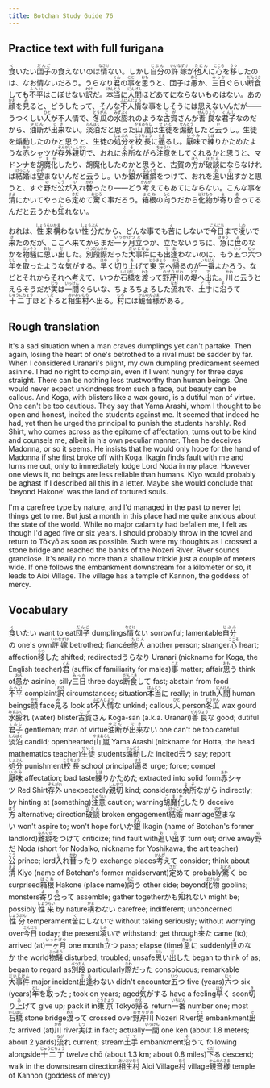 ```yaml
---
title: Botchan Study Guide 76
---
```


## Practice text with full furigana

<p>
<ruby><rb>食</rb><rt>く</rt></ruby>いたい<ruby><rb>団子</rb><rt>だんご</rt></ruby>の食えないのは<ruby><rb>情</rb><rt>なさけ</rt></ruby>ない。しかし<ruby><rb>自分</rb><rt>じぶん</rt></ruby>の<ruby><rb>許嫁</rb><rt>いいなずけ</rt></ruby>が<ruby><rb>他人</rb><rt>たにん</rt></ruby>に<ruby><rb>心</rb><rt>こころ</rt></ruby>を<ruby><rb>移</rb><rt>うつ</rt></ruby>したのは、なお情ないだろう。うらなり<ruby><rb>君</rb><rt>くん</rt></ruby>の<ruby><rb>事</rb><rt>こと</rt></ruby>を<ruby><rb>思</rb><rt>おも</rt></ruby>うと、団子は<ruby><rb>愚</rb><rt>おろ</rt></ruby>か、<ruby><rb>三日</rb><rt>みっか</rt></ruby>ぐらい<ruby><rb>断食</rb><rt>だんじき</rt></ruby>しても<ruby><rb>不平</rb><rt>ふへい</rt></ruby>はこぼせない<ruby><rb>訳</rb><rt>わけ</rt></ruby>だ。<ruby><rb>本当</rb><rt>ほんとう</rt></ruby>に<ruby><rb>人間</rb><rt>にんげん</rt></ruby>ほどあてにならないものはない。あの<ruby><rb>顔</rb><rt>かお</rt></ruby>を<ruby><rb>見</rb><rt>み</rt></ruby>ると、どうしたって、そんな<ruby><rb>不人情</rb><rt>ふにんじょう</rt></ruby>な事をしそうには思えないんだが――うつくしい<ruby><rb>人</rb><rt>ひと</rt></ruby>が不人情で、<ruby><rb>冬瓜</rb><rt>とうがん</rt></ruby>の<ruby><rb>水膨</rb><rt>みずぶく</rt></ruby>れのような<ruby><rb>古賀</rb><rt>こが</rt></ruby>さんが<ruby><rb>善良</rb><rt>ぜんりょう</rt></ruby>な<ruby><rb>君子</rb><rt>くんし</rt></ruby>なのだから、<ruby><rb>油断</rb><rt>ゆだん</rt></ruby>が<ruby><rb>出来</rb><rt>でき</rt></ruby>ない。<ruby><rb>淡泊</rb><rt>たんぱく</rt></ruby>だと思った<ruby><rb>山嵐</rb><rt>やまあらし</rt></ruby>は<ruby><rb>生徒</rb><rt>せいと</rt></ruby>を<ruby><rb>煽動</rb><rt>せんどう</rt></ruby>したと<ruby><rb>云</rb><rt>い</rt></ruby>うし。生徒を煽動したのかと思うと、生徒の<ruby><rb>処分</rb><rt>しょぶん</rt></ruby>を<ruby><rb>校長</rb><rt>こうちょう</rt></ruby>に<ruby><rb>逼</rb><rt>せま</rt></ruby>るし。<ruby><rb>厭味</rb><rt>いやみ</rt></ruby>で<ruby><rb>練</rb><rt>しぼ</rt></ruby>りかためたような<ruby><rb>赤</rb><rt>あか</rt></ruby>シャツが<ruby><rb>存外</rb><rt>ぞんがい</rt></ruby><ruby><rb>親切</rb><rt>しんせつ</rt></ruby>で、おれに<ruby><rb>余所</rb><rt>よそ</rt></ruby>ながら<ruby><rb>注意</rb><rt>ちゅうい</rt></ruby>をしてくれるかと思うと、マドンナを<ruby><rb>胡魔化</rb><rt>ごまか</rt></ruby>したり、胡魔化したのかと思うと、古賀の<ruby><rb>方</rb><rt>ほう</rt></ruby>が<ruby><rb>破談</rb><rt>はだん</rt></ruby>にならなければ<ruby><rb>結婚</rb><rt>けっこん</rt></ruby>は<ruby><rb>望</rb><rt>のぞ</rt></ruby>まないんだと云うし。いか<ruby><rb>銀</rb><rt>ぎん</rt></ruby>が<ruby><rb>難癖</rb><rt>なんくせ</rt></ruby>をつけて、おれを<ruby><rb>追</rb><rt>お</rt></ruby>い<ruby><rb>出</rb><rt>だ</rt></ruby>すかと思うと、すぐ<ruby><rb>野</rb><rt>の</rt></ruby>だ<ruby><rb>公</rb><rt>こう</rt></ruby>が<ruby><rb>入</rb><rt>い</rt></ruby>れ<ruby><rb>替</rb><rt>かわ</rt></ruby>ったり――どう<ruby><rb>考</rb><rt>かんが</rt></ruby>えてもあてにならない。こんな事を<ruby><rb>清</rb><rt>きよ</rt></ruby>にかいてやったら<ruby><rb>定</rb><rt>さだ</rt></ruby>めて<ruby><rb>驚</rb><rt>おどろ</rt></ruby>く事だろう。<ruby><rb>箱根</rb><rt>はこね</rt></ruby>の<ruby><rb>向</rb><rt>もこ</rt></ruby>うだから<ruby><rb>化物</rb><rt>ばけもの</rt></ruby>が<ruby><rb>寄</rb><rt>よ</rt></ruby>り<ruby><rb>合</rb><rt>あ</rt></ruby>ってるんだと云うかも<ruby><rb>知</rb><rt>し</rt></ruby>れない。
</p>

<p>
おれは、<ruby><rb>性来</rb><rt>しょうらい</rt></ruby><ruby><rb>構</rb><rt>かま</rt></ruby>わない<ruby><rb>性分</rb><rt>しょうぶん</rt></ruby>だから、どんな事でも<ruby><rb>苦</rb><rt>く</rt></ruby>にしないで<ruby><rb>今日</rb><rt>こんにち</rt></ruby>まで<ruby><rb>凌</rb><rt>しの</rt></ruby>いで<ruby><rb>来</rb><rt>き</rt></ruby>たのだが、ここへ来てからまだ<ruby><rb>一ヶ月</rb><rt>いっかげつ</rt></ruby><ruby><rb>立</rb><rt>た</rt></ruby>つか、立たないうちに、<ruby><rb>急</rb><rt>きゅう</rt></ruby>に<ruby><rb>世</rb><rt>よ</rt></ruby>のなかを<ruby><rb>物騒</rb><rt>ぶっそう</rt></ruby>に<ruby><rb>思</rb><rt>おも</rt></ruby>い<ruby><rb>出</rb><rt>だ</rt></ruby>した。<ruby><rb>別段</rb><rt>べつだん</rt></ruby><ruby><rb>際</rb><rt>きわ</rt></ruby>だった<ruby><rb>大事件</rb><rt>だいじけん</rt></ruby>にも<ruby><rb>出逢</rb><rt>であ</rt></ruby>わないのに、もう<ruby><rb>五</rb><rt>いつ</rt></ruby>つ<ruby><rb>六</rb><rt>むっ</rt></ruby>つ<ruby><rb>年</rb><rt>とし</rt></ruby>を<ruby><rb>取</rb><rt>と</rt></ruby>ったような<ruby><rb>気</rb><rt>き</rt></ruby>がする。<ruby><rb>早</rb><rt>はや</rt></ruby>く<ruby><rb>切</rb><rt>き</rt></ruby>り<ruby><rb>上</rb><rt>あ</rt></ruby>げて<ruby><rb>東京</rb><rt>とうきょう</rt></ruby>へ<ruby><rb>帰</rb><rt>かえ</rt></ruby>るのが<ruby><rb>一番</rb><rt>いちばん</rt></ruby>よかろう。などとそれからそれへ考えて、いつか<ruby><rb>石橋</rb><rt>いしばし</rt></ruby>を<ruby><rb>渡</rb><rt>わた</rt></ruby>って<ruby><rb>野芹川</rb><rt>のぜりがわ</rt></ruby>の<ruby><rb>堤</rb><rt>どて</rt></ruby>へ<ruby><rb>出</rb><rt>で</rt></ruby>た。<ruby><rb>川</rb><rt>かわ</rt></ruby>と云うとえらそうだが<ruby><rb>実</rb><rt>じつ</rt></ruby>は<ruby><rb>一間</rb><rt>いっけん</rt></ruby>ぐらいな、ちょろちょろした<ruby><rb>流</rb><rt>なが</rt></ruby>れで、<ruby><rb>土手</rb><rt>どて</rt></ruby>に<ruby><rb>沿</rb><rt>そ</rt></ruby>うて<ruby><rb>十二丁</rb><rt>じゅうにちょう</rt></ruby>ほど<ruby><rb>下</rb><rt>くだ</rt></ruby>ると<ruby><rb>相生村</rb><rt>あいおいむら</rt></ruby>へ出る。<ruby><rb>村</rb><rt>むら</rt></ruby>には<ruby><rb>観音様</rb><rt>かんのんさま</rt></ruby>がある。
</p>


## Rough translation

It's a sad situation when a man craves dumplings yet can't partake. Then again, losing the heart of one's betrothed to a rival must be sadder by far. When I considered Uranari's plight, my own dumpling predicament seemed asinine. I had no right to complain, even if I went hungry for three days straight. There can be nothing less trustworthy than human beings. One would never expect unkindness from such a face, but beauty can be callous. And Koga, with blisters like a wax gourd, is a dutiful man of virtue. One can't be too cautious. They say that Yama Arashi, whom I thought to be open and honest, incited the students against me. It seemed that indeed he had, yet then he urged the principal to punish the students harshly. Red Shirt, who comes across as the epitome of affectation, turns out to be kind and counsels me, albeit in his own peculiar manner. Then he deceives Madonna, or so it seems. He insists that he would only hope for the hand of Madonna if she first broke off with Koga. Ikagin finds fault with me and turns me out, only to immediately lodge Lord Noda in my place. However one views it, no beings are less reliable than humans. Kiyo would probably be aghast if I described all this in a letter. Maybe she would conclude that 'beyond Hakone' was the land of tortured souls.

I'm a carefree type by nature, and I'd managed in the past to never let things get to me. But just a month in this place had me quite anxious about the state of the world. While no major calamity had befallen me, I felt as though I'd aged five or six years. I should probably throw in the towel and return to Tōkyō as soon as possible. Such were my thoughts as I crossed a stone bridge and reached the banks of the Nozeri River. River sounds grandiose. It's really no more than a shallow trickle just a couple of meters wide. If one follows the embankment downstream for a kilometer or so, it leads to Aioi Village. The village has a temple of Kannon, the goddess of mercy.


## Vocabulary

<p>
<span className="vocabstudy"><ruby><rb>食</rb><rt>く</rt></ruby>いたい&nbsp;want to eat</span><span className="vocabstudy"><ruby><rb>団子</rb><rt>だんご</rt></ruby>&nbsp;dumplings</span><span className="vocabstudy"><ruby><rb>情</rb><rt>なさけ</rt></ruby>ない&nbsp;sorrowful; lamentable</span><span className="vocabstudy"><ruby><rb>自分</rb><rt>じぶん</rt></ruby>の&nbsp;one's own</span><span className="vocabstudy"><ruby><rb>許嫁</rb><rt>いいなずけ</rt></ruby>&nbsp;betrothed; fiancée</span><span className="vocabstudy"><ruby><rb>他人</rb><rt>たにん</rt></ruby>&nbsp;another person; stranger</span><span className="vocabstudy"><ruby><rb>心</rb><rt>こころ</rt></ruby>&nbsp;heart; affection</span><span className="vocabstudy"><ruby><rb>移</rb><rt>うつ</rt></ruby>した&nbsp;shifted; redirected</span><span className="vocabstudy">うらなり&nbsp;Uranari (nickname for Koga, the English teacher)</span><span className="vocabstudy"><ruby><rb>君</rb><rt>くん</rt></ruby>&nbsp;(suffix of familiarity for males)</span><span className="vocabstudy"><ruby><rb>事</rb><rt>こと</rt></ruby>&nbsp;matter; affair</span><span className="vocabstudy"><ruby><rb>思</rb><rt>おも</rt></ruby>う&nbsp;think of</span><span className="vocabstudy"><ruby><rb>愚</rb><rt>おろ</rt></ruby>か&nbsp;asinine; silly</span><span className="vocabstudy"><ruby><rb>三日</rb><rt>みっか</rt></ruby>&nbsp;three days</span><span className="vocabstudy"><ruby><rb>断食</rb><rt>だんじき</rt></ruby>して&nbsp;fast; abstain from food</span><span className="vocabstudy"><ruby><rb>不平</rb><rt>ふへい</rt></ruby>&nbsp;complaint</span><span className="vocabstudy"><ruby><rb>訳</rb><rt>わけ</rt></ruby>&nbsp;circumstances; situation</span><span className="vocabstudy"><ruby><rb>本当</rb><rt>ほんとう</rt></ruby>に&nbsp;really; in truth</span><span className="vocabstudy"><ruby><rb>人間</rb><rt>にんげん</rt></ruby>&nbsp;human beings</span><span className="vocabstudy"><ruby><rb>顔</rb><rt>かお</rt></ruby>&nbsp;face</span><span className="vocabstudy"><ruby><rb>見</rb><rt>み</rt></ruby>る&nbsp;look at</span><span className="vocabstudy"><ruby><rb>不人情</rb><rt>ふにんじょう</rt></ruby>な&nbsp;unkind; callous</span><span className="vocabstudy"><ruby><rb>人</rb><rt>ひと</rt></ruby>&nbsp;person</span><span className="vocabstudy"><ruby><rb>冬瓜</rb><rt>とうがん</rt></ruby>&nbsp;wax gourd</span><span className="vocabstudy"><ruby><rb>水膨</rb><rt>みずぶく</rt></ruby>れ&nbsp;(water) blister</span><span className="vocabstudy"><ruby><rb>古賀</rb><rt>こが</rt></ruby>さん&nbsp;Koga-san (a.k.a. Uranari)</span><span className="vocabstudy"><ruby><rb>善良</rb><rt>ぜんりょう</rt></ruby>な&nbsp;good; dutiful</span><span className="vocabstudy"><ruby><rb>君子</rb><rt>くんし</rt></ruby>&nbsp;gentleman; man of virtue</span><span className="vocabstudy"><ruby><rb>油断</rb><rt>ゆだん</rt></ruby>が<ruby><rb>出来</rb><rt>でき</rt></ruby>ない&nbsp;one can't be too careful</span><span className="vocabstudy"><ruby><rb>淡泊</rb><rt>たんぱく</rt></ruby>&nbsp;candid; openhearted</span><span className="vocabstudy"><ruby><rb>山嵐</rb><rt>やまあらし</rt></ruby>&nbsp;Yama Arashi (nickname for Hotta, the head mathematics teacher)</span><span className="vocabstudy"><ruby><rb>生徒</rb><rt>せいと</rt></ruby>&nbsp;students</span><span className="vocabstudy"><ruby><rb>煽動</rb><rt>せんどう</rt></ruby>した&nbsp;incited</span><span className="vocabstudy"><ruby><rb>云</rb><rt>い</rt></ruby>う&nbsp;say; report</span><span className="vocabstudy"><ruby><rb>処分</rb><rt>しょぶん</rt></ruby>&nbsp;punishment</span><span className="vocabstudy"><ruby><rb>校長</rb><rt>こうちょう</rt></ruby>&nbsp;school principal</span><span className="vocabstudy"><ruby><rb>逼</rb><rt>せま</rt></ruby>る&nbsp;urge; force; compel</span><span className="vocabstudy"><ruby><rb>厭味</rb><rt>いやみ</rt></ruby>&nbsp;affectation; bad taste</span><span className="vocabstudy"><ruby><rb>練</rb><rt>しぼ</rt></ruby>りかためた&nbsp;extracted into solid form</span><span className="vocabstudy"><ruby><rb>赤</rb><rt>あか</rt></ruby>シャツ&nbsp;Red Shirt</span><span className="vocabstudy"><ruby><rb>存外</rb><rt>ぞんがい</rt></ruby>&nbsp;unexpectedly</span><span className="vocabstudy"><ruby><rb>親切</rb><rt>しんせつ</rt></ruby>&nbsp;kind; considerate</span><span className="vocabstudy"><ruby><rb>余所</rb><rt>よそ</rt></ruby>ながら&nbsp;indirectly; by hinting at (something)</span><span className="vocabstudy"><ruby><rb>注意</rb><rt>ちゅうい</rt></ruby>&nbsp;caution; warning</span><span className="vocabstudy"><ruby><rb>胡魔化</rb><rt>ごまか</rt></ruby>したり&nbsp;deceive</span><span className="vocabstudy"><ruby><rb>方</rb><rt>ほう</rt></ruby>&nbsp;alternative; direction</span><span className="vocabstudy"><ruby><rb>破談</rb><rt>はだん</rt></ruby>&nbsp;broken engagement</span><span className="vocabstudy"><ruby><rb>結婚</rb><rt>けっこん</rt></ruby>&nbsp;marriage</span><span className="vocabstudy"><ruby><rb>望</rb><rt>のぞ</rt></ruby>まない&nbsp;won't aspire to; won't hope for</span><span className="vocabstudy">いか<ruby><rb>銀</rb><rt>ぎん</rt></ruby>&nbsp;Ikagin (name of Botchan's former landlord)</span><span className="vocabstudy"><ruby><rb>難癖</rb><rt>なんくせ</rt></ruby>をつけて&nbsp;criticize; find fault with</span><span className="vocabstudy"><ruby><rb>追</rb><rt>お</rt></ruby>い<ruby><rb>出</rb><rt>だ</rt></ruby>す&nbsp;turn out; drive away</span><span className="vocabstudy"><ruby><rb>野</rb><rt>の</rt></ruby>だ&nbsp;Noda (short for Nodaiko, nickname for Yoshikawa, the art teacher)</span><span className="vocabstudy"><ruby><rb>公</rb><rt>こう</rt></ruby>&nbsp;prince; lord</span><span className="vocabstudy"><ruby><rb>入</rb><rt>い</rt></ruby>れ<ruby><rb>替</rb><rt>かわ</rt></ruby>ったり&nbsp;exchange places</span><span className="vocabstudy"><ruby><rb>考</rb><rt>かんが</rt></ruby>えて&nbsp;consider; think about</span><span className="vocabstudy"><ruby><rb>清</rb><rt>きよ</rt></ruby>&nbsp;Kiyo (name of Botchan's former maidservant)</span><span className="vocabstudy"><ruby><rb>定</rb><rt>さだ</rt></ruby>めて&nbsp;probably</span><span className="vocabstudy"><ruby><rb>驚</rb><rt>おどろ</rt></ruby>く&nbsp;be surprised</span><span className="vocabstudy"><ruby><rb>箱根</rb><rt>はこね</rt></ruby>&nbsp;Hakone (place name)</span><span className="vocabstudy"><ruby><rb>向</rb><rt>もこ</rt></ruby>う&nbsp;other side; beyond</span><span className="vocabstudy"><ruby><rb>化物</rb><rt>ばけもの</rt></ruby>&nbsp;goblins; monsters</span><span className="vocabstudy"><ruby><rb>寄</rb><rt>よ</rt></ruby>り<ruby><rb>合</rb><rt>あ</rt></ruby>って&nbsp;assemble; gather together</span><span className="vocabstudy">かも<ruby><rb>知</rb><rt>し</rt></ruby>れない&nbsp;might be; possibly</span>
<span className="vocabstudy"><ruby><rb>性来</rb><rt>しょうらい</rt></ruby>&nbsp;by nature</span><span className="vocabstudy"><ruby><rb>構</rb><rt>かま</rt></ruby>わない&nbsp;carefree; indifferent; unconcerned</span><span className="vocabstudy"><ruby><rb>性分</rb><rt>しょうぶん</rt></ruby>&nbsp;temperament</span><span className="vocabstudy"><ruby><rb>苦</rb><rt>く</rt></ruby>にしないで&nbsp;without taking seriously; without worrying over</span><span className="vocabstudy"><ruby><rb>今日</rb><rt>こんにち</rt></ruby>&nbsp;today; the present</span><span className="vocabstudy"><ruby><rb>凌</rb><rt>しの</rt></ruby>いで&nbsp;withstand; get through</span><span className="vocabstudy"><ruby><rb>来</rb><rt>き</rt></ruby>た&nbsp;came (to); arrived (at)</span><span className="vocabstudy"><ruby><rb>一ヶ月</rb><rt>いっかげつ</rt></ruby>&nbsp;one month</span><span className="vocabstudy"><ruby><rb>立</rb><rt>た</rt></ruby>つ&nbsp;pass; elapse (time)</span><span className="vocabstudy"><ruby><rb>急</rb><rt>きゅう</rt></ruby>に&nbsp;suddenly</span><span className="vocabstudy"><ruby><rb>世</rb><rt>よ</rt></ruby>のなか&nbsp;the world</span><span className="vocabstudy"><ruby><rb>物騒</rb><rt>ぶっそう</rt></ruby>&nbsp;disturbed; troubled; unsafe</span><span className="vocabstudy"><ruby><rb>思</rb><rt>おも</rt></ruby>い<ruby><rb>出</rb><rt>だ</rt></ruby>した&nbsp;began to think of as; began to regard as</span><span className="vocabstudy"><ruby><rb>別段</rb><rt>べつだん</rt></ruby>&nbsp;particularly</span><span className="vocabstudy"><ruby><rb>際</rb><rt>きわ</rt></ruby>だった&nbsp;conspicuous; remarkable</span><span className="vocabstudy"><ruby><rb>大事件</rb><rt>だいじけん</rt></ruby>&nbsp;major incident</span><span className="vocabstudy"><ruby><rb>出逢</rb><rt>であ</rt></ruby>わない&nbsp;didn't encounter</span><span className="vocabstudy"><ruby><rb>五</rb><rt>いつ</rt></ruby>つ&nbsp;five (years)</span><span className="vocabstudy"><ruby><rb>六</rb><rt>むっ</rt></ruby>つ&nbsp;six (years)</span><span className="vocabstudy"><ruby><rb>年</rb><rt>とし</rt></ruby>を<ruby><rb>取</rb><rt>と</rt></ruby>った&nbsp;; took on years; aged</span><span className="vocabstudy"><ruby><rb>気</rb><rt>き</rt></ruby>がする&nbsp;have a feeling</span><span className="vocabstudy"><ruby><rb>早</rb><rt>はや</rt></ruby>く&nbsp;soon</span><span className="vocabstudy"><ruby><rb>切</rb><rt>き</rt></ruby>り<ruby><rb>上</rb><rt>あ</rt></ruby>げて&nbsp;give up; pack it in</span><span className="vocabstudy"><ruby><rb>東京</rb><rt>とうきょう</rt></ruby>&nbsp;Tōkyō</span><span className="vocabstudy"><ruby><rb>帰</rb><rt>かえ</rt></ruby>る&nbsp;return</span><span className="vocabstudy"><ruby><rb>一番</rb><rt>いちばん</rt></ruby>&nbsp;number one; most</span><span className="vocabstudy"><ruby><rb>石橋</rb><rt>いしばし</rt></ruby>&nbsp;stone bridge</span><span className="vocabstudy"><ruby><rb>渡</rb><rt>わた</rt></ruby>って&nbsp;crossed over</span><span className="vocabstudy"><ruby><rb>野芹川</rb><rt>のぜりがわ</rt></ruby>&nbsp;Nozeri River</span><span className="vocabstudy"><ruby><rb>堤</rb><rt>どて</rt></ruby>&nbsp;embankment</span><span className="vocabstudy"><ruby><rb>出</rb><rt>で</rt></ruby>た&nbsp;arrived (at)</span><span className="vocabstudy"><ruby><rb>川</rb><rt>かわ</rt></ruby>&nbsp;river</span><span className="vocabstudy"><ruby><rb>実</rb><rt>じつ</rt></ruby>は&nbsp;in fact; actually</span><span className="vocabstudy"><ruby><rb>一間</rb><rt>いっけん</rt></ruby>&nbsp;one ken (about 1.8 meters; about 2 yards)</span><span className="vocabstudy"><ruby><rb>流</rb><rt>なが</rt></ruby>れ&nbsp;current; stream</span><span className="vocabstudy"><ruby><rb>土手</rb><rt>どて</rt></ruby>&nbsp;embankment</span><span className="vocabstudy"><ruby><rb>沿</rb><rt>そ</rt></ruby>うて&nbsp;following alongside</span><span className="vocabstudy"><ruby><rb>十二丁</rb><rt>じゅうにちょう</rt></ruby>&nbsp;twelve chō (about 1.3 km; about 0.8 miles)</span><span className="vocabstudy"><ruby><rb>下</rb><rt>くだ</rt></ruby>る&nbsp;descend; walk in the downstream direction</span><span className="vocabstudy"><ruby><rb>相生村</rb><rt>あいおいむら</rt></ruby>&nbsp;Aioi Village</span><span className="vocabstudy"><ruby><rb>村</rb><rt>むら</rt></ruby>&nbsp;village</span><span className="vocabstudy"><ruby><rb>観音様</rb><rt>かんのんさま</rt></ruby>&nbsp;temple of Kannon (goddess of mercy)</span>
</p>
